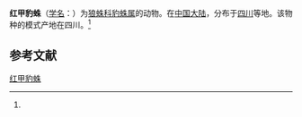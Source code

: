 {{Speciesbox
| name = 红甲豹蛛
| status = 
| status_system = 
| image = 
| genus = Pardosa
| species = cervinopilosa
| authority = (Schenkel, 1937)<ref name='id13860'>{{cite web| url =http://www.bioinfo.cn/db05/BjdwSpecies.php?action=view&id=13860| title =红甲豹蛛| work =《中国动物物种编目数据库》| publisher =中国科学院微生物研究所| author =中国科学院动物研究所| accessdate =2009-04-28| deadurl =yes| archiveurl =https://web.archive.org/web/20160305020636/http://www.bioinfo.cn/db05/BjdwSpecies.php?action=view&id=13860| archivedate =2016-03-05}}</ref>
}}

'''红甲豹蛛'''（[[学名|学名]]：{{lang|la|''Pardosa cervinopilosa''}}）为[[狼蛛科|狼蛛科]][[豹蛛属|豹蛛属]]的动物。在[[中国大陆|中国大陆]]，分布于[[四川|四川]]等地。该物种的模式产地在四川。<ref name='id13860'/>

== 参考文献 ==
{{reflist}}

{{Wikispecies|Pardosa cervinopilosa}}
{{Taxonbar|from=Q767880}}

[[Category:豹蛛属|红甲豹蛛]]


{{蜘蛛小作品}}